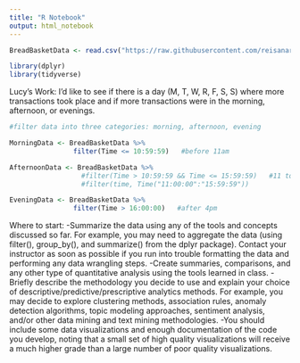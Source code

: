 ```yaml
---
title: "R Notebook"
output: html_notebook
---
```


```r
BreadBasketData <- read.csv("https://raw.githubusercontent.com/reisanar/datasets/master/BreadBasket.csv")
```


```r
library(dplyr)
library(tidyverse)
```

Lucy's Work:
I'd like to see if there is a day (M, T, W, R, F, S, S) where more transactions took place and if more transactions were in the morning, afternoon, or evenings.

```r
#filter data into three categories: morning, afternoon, evening

MorningData <- BreadBasketData %>% 
                filter(Time <= 10:59:59)   #before 11am

AfternoonData <- BreadBasketData %>% 
                  #filter(Time > 10:59:59 && Time <= 15:59:59)   #11 to 4pm
                  #filter(time, Time("11:00:00":"15:59:59"))

EveningData <- BreadBasketData %>% 
                filter(Time > 16:00:00)   #after 4pm
```


Where to start:
-Summarize the data using any of the tools and concepts discussed so far. For example, you may need to aggregate the data (using filter(), group_by(), and summarize() from the dplyr package). Contact your instructor as soon as possible if you run into trouble formatting the data and performing any data wrangling steps.
-Create summaries, comparisons, and any other type of quantitative analysis using the tools learned in class.
-Briefly describe the methodology you decide to use and explain your choice of descriptive/predictive/prescriptive analytics methods. For example, you may decide to explore clustering methods, association rules, anomaly detection algorithms, topic modeling approaches, sentiment analysis, and/or other data mining and text mining methodologies.
-You should include some data visualizations and enough documentation of the code you develop, noting that a small set of high quality visualizations will receive a much higher grade than a large number of poor quality visualizations.
